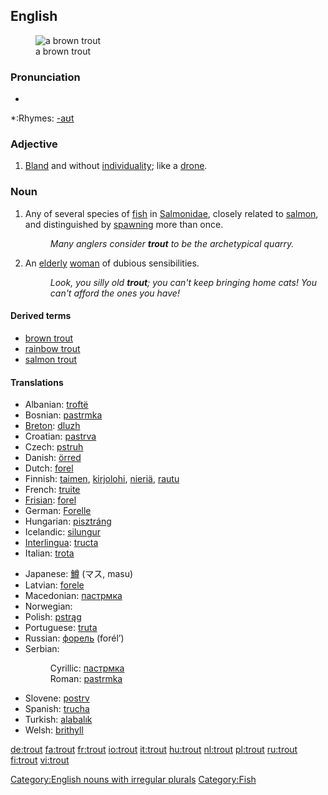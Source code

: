 {{wikipedia}}
==English==
[[Image:Bachforelle Zeichnung.jpg|thumb|a brown trout]]

===Pronunciation===
*{{audio|en-us-trout.ogg|Audio (US)}}

*:Rhymes: [[Rhymes:English:-aʊt|-aʊt]]

===Adjective===
{{en-adj}}

# [[bland|Bland]] and without [[individuality]]; like a [[drone]].

===Noun===
{{en-noun|pl=trout|pl2=trouts}}

# Any of several species of [[fish]] in [[Salmonidae]], closely related to [[salmon]], and distinguished by [[spawn]]ing more than once.
#:''Many anglers consider '''trout''' to be the archetypical quarry.''
# {{context|UK|pejoratives}} An [[elderly]] [[woman]] of dubious sensibilities.
#:''Look, you silly old '''trout'''; you can't keep bringing home cats!  You can't afford the ones you have!''

====Derived terms====
*[[brown trout]]
*[[rainbow trout]]
*[[salmon trout]]

====Translations====
{{trans-top|fish}}
*Albanian: [[troftë]] {{f}}
*Bosnian: [[pastrmka]] {{f}}
*[[Breton]]: [[dluzh]] {{m}}
*Croatian: [[pastrva]] {{f}}
*Czech: [[pstruh]] {{m}}
*Danish: [[örred]] {{g|Danish}}
*Dutch: [[forel]] {{m}}
*Finnish: [[taimen]], [[kirjolohi]], [[nieriä]], [[rautu]]
*French: [[truite]] {{f}}
*[[Frisian]]: [[forel]] {{g|Frisian}}
*German: [[Forelle]] {{f}}
*Hungarian: [[pisztráng]]
*Icelandic: [[silungur]] {{m}}
*[[Interlingua]]: [[tructa]]
*Italian: [[trota]] {{f}}
{{trans-mid}}
*Japanese: [[鱒]] (マス, masu)
*Latvian: [[forele]] {{f}}
*Macedonian: [[пастрмка]] {{f}}
*Norwegian: {{t|no|ørret|m}}
*Polish: [[pstrąg]] {{m}}
*Portuguese: [[truta]] {{f}}
*Russian: [[форель]] (forél’) {{f}}
*Serbian:
*:Cyrillic: [[пастрмка]] {{f}}
*:Roman: [[pastrmka]] {{f}}
*Slovene: [[postrv]] {{m}}
*Spanish: [[trucha]] {{f}}
*Turkish: [[ala]][[balık]]
*Welsh: [[brithyll]]
{{trans-bottom}}

[[Category:English nouns with irregular plurals]]
[[Category:Fish]]

[[de:trout]]
[[fa:trout]]
[[fr:trout]]
[[io:trout]]
[[it:trout]]
[[hu:trout]]
[[nl:trout]]
[[pl:trout]]
[[ru:trout]]
[[fi:trout]]
[[vi:trout]]
